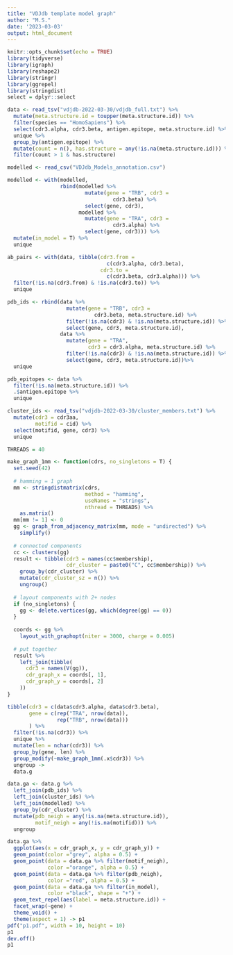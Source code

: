 ```yaml
---
title: "VDJdb template model graph"
author: "M.S."
date: '2023-03-03'
output: html_document
---
```


```r
knitr::opts_chunk$set(echo = TRUE)
library(tidyverse)
library(igraph)
library(reshape2)
library(stringr)
library(ggrepel)
library(stringdist)
select = dplyr::select
```

```r
data <- read_tsv("vdjdb-2022-03-30/vdjdb_full.txt") %>%
  mutate(meta.structure.id = toupper(meta.structure.id)) %>%
  filter(species == "HomoSapiens") %>%
  select(cdr3.alpha, cdr3.beta, antigen.epitope, meta.structure.id) %>%
  unique %>%
  group_by(antigen.epitope) %>%
  mutate(count = n(), has.structure = any(!is.na(meta.structure.id))) %>%
  filter(count > 1 & has.structure)

modelled <- read_csv("VDJdb_Models_annotation.csv")

modelled <- with(modelled,
                 rbind(modelled %>%
                         mutate(gene = "TRB", cdr3 = 
                                  cdr3.beta) %>%
                         select(gene, cdr3),
                       modelled %>%
                         mutate(gene = "TRA", cdr3 = 
                                  cdr3.alpha) %>%
                         select(gene, cdr3))) %>%
  mutate(in_model = T) %>%
  unique

ab_pairs <- with(data, tibble(cdr3.from = 
                                c(cdr3.alpha, cdr3.beta),
                              cdr3.to = 
                                c(cdr3.beta, cdr3.alpha))) %>%
  filter(!is.na(cdr3.from) & !is.na(cdr3.to)) %>%
  unique

pdb_ids <- rbind(data %>% 
                   mutate(gene = "TRB", cdr3 = 
                            cdr3.beta, meta.structure.id) %>%
                   filter(!is.na(cdr3) & !is.na(meta.structure.id)) %>%
                   select(gene, cdr3, meta.structure.id),
                 data %>% 
                   mutate(gene = "TRA", 
                          cdr3 = cdr3.alpha, meta.structure.id) %>%
                   filter(!is.na(cdr3) & !is.na(meta.structure.id)) %>%
                   select(gene, cdr3, meta.structure.id))%>%
  unique

pdb_epitopes <- data %>%
  filter(!is.na(meta.structure.id)) %>%
  .$antigen.epitope %>%
  unique

cluster_ids <- read_tsv("vdjdb-2022-03-30/cluster_members.txt") %>%
  mutate(cdr3 = cdr3aa,
         motifid = cid) %>%
  select(motifid, gene, cdr3) %>%
  unique
```


```r
THREADS = 40

make_graph_1mm <- function(cdrs, no_singletons = T) {
  set.seed(42)
  
  # hamming = 1 graph
  mm <- stringdistmatrix(cdrs,
                         method = "hamming",
                         useNames = "strings",
                         nthread = THREADS) %>%
    as.matrix()
  mm[mm != 1] <- 0
  gg <- graph_from_adjacency_matrix(mm, mode = "undirected") %>%
    simplify()
  
  # connected components
  cc <- clusters(gg)
  result <- tibble(cdr3 = names(cc$membership),
                   cdr_cluster = paste0("C", cc$membership)) %>%
    group_by(cdr_cluster) %>%
    mutate(cdr_cluster_sz = n()) %>%
    ungroup()
  
  # layout components with 2+ nodes
  if (no_singletons) {
    gg <- delete.vertices(gg, which(degree(gg) == 0))
  }
  
  coords <- gg %>%
    layout_with_graphopt(niter = 3000, charge = 0.005)
  
  # put together
  result %>%
    left_join(tibble(
      cdr3 = names(V(gg)),
      cdr_graph_x = coords[, 1],
      cdr_graph_y = coords[, 2]
    ))
}
```

```r
tibble(cdr3 = c(data$cdr3.alpha, data$cdr3.beta),
       gene = c(rep("TRA", nrow(data)),
                rep("TRB", nrow(data)))
       ) %>%
  filter(!is.na(cdr3)) %>%
  unique %>%
  mutate(len = nchar(cdr3)) %>%
  group_by(gene, len) %>%
  group_modify(~make_graph_1mm(.x$cdr3)) %>%
  ungroup ->
  data.g
```

```r
data.ga <- data.g %>%
  left_join(pdb_ids) %>%
  left_join(cluster_ids) %>%
  left_join(modelled) %>%
  group_by(cdr_cluster) %>%
  mutate(pdb_neigh = any(!is.na(meta.structure.id)),
         motif_neigh = any(!is.na(motifid))) %>%
  ungroup
```

```r
data.ga %>%
  ggplot(aes(x = cdr_graph_x, y = cdr_graph_y)) +
  geom_point(color ="grey", alpha = 0.5) +
  geom_point(data = data.ga %>% filter(motif_neigh), 
             color ="orange", alpha = 0.5) +
  geom_point(data = data.ga %>% filter(pdb_neigh), 
             color ="red", alpha = 0.5) +
  geom_point(data = data.ga %>% filter(in_model), 
             color ="black", shape = "+") +
  geom_text_repel(aes(label = meta.structure.id)) +
  facet_wrap(~gene) +
  theme_void() +
  theme(aspect = 1) -> p1
pdf("p1.pdf", width = 10, height = 10)
p1
dev.off()
p1
```

```r
```
